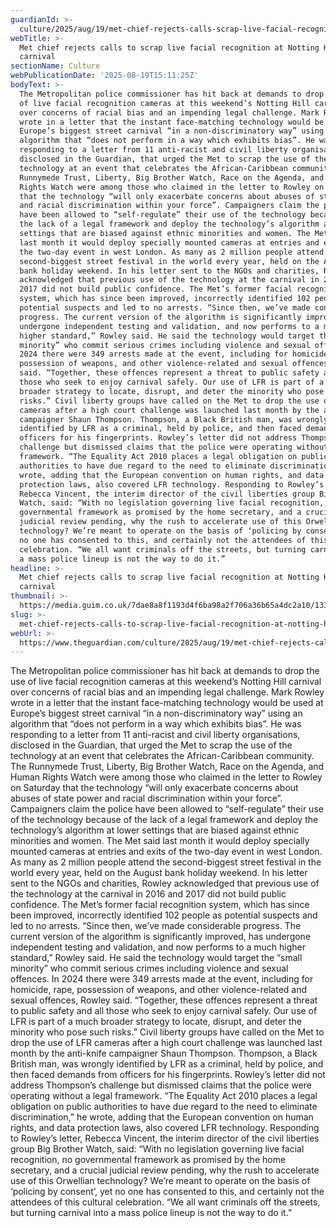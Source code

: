 ```yaml
---
guardianId: >-
  culture/2025/aug/19/met-chief-rejects-calls-scrap-live-facial-recognition-notting-hill-carnival
webTitle: >-
  Met chief rejects calls to scrap live facial recognition at Notting Hill
  carnival
sectionName: Culture
webPublicationDate: '2025-08-19T15:11:25Z'
bodyText: >-
  The Metropolitan police commissioner has hit back at demands to drop the use
  of live facial recognition cameras at this weekend’s Notting Hill carnival
  over concerns of racial bias and an impending legal challenge. Mark Rowley
  wrote in a letter that the instant face-matching technology would be used at
  Europe’s biggest street carnival “in a non-discriminatory way” using an
  algorithm that “does not perform in a way which exhibits bias”. He was
  responding to a letter from 11 anti-racist and civil liberty organisations,
  disclosed in the Guardian, that urged the Met to scrap the use of the
  technology at an event that celebrates the African-Caribbean community. The
  Runnymede Trust, Liberty, Big Brother Watch, Race on the Agenda, and Human
  Rights Watch were among those who claimed in the letter to Rowley on Saturday
  that the technology “will only exacerbate concerns about abuses of state power
  and racial discrimination within your force”. Campaigners claim the police
  have been allowed to “self-regulate” their use of the technology because of
  the lack of a legal framework and deploy the technology’s algorithm at lower
  settings that are biased against ethnic minorities and women. The Met said
  last month it would deploy specially mounted cameras at entries and exits of
  the two-day event in west London. As many as 2 million people attend the
  second-biggest street festival in the world every year, held on the August
  bank holiday weekend. In his letter sent to the NGOs and charities, Rowley
  acknowledged that previous use of the technology at the carnival in 2016 and
  2017 did not build public confidence. The Met’s former facial recognition
  system, which has since been improved, incorrectly identified 102 people as
  potential suspects and led to no arrests. “Since then, we’ve made considerable
  progress. The current version of the algorithm is significantly improved, has
  undergone independent testing and validation, and now performs to a much
  higher standard,” Rowley said. He said the technology would target the “small
  minority” who commit serious crimes including violence and sexual offences. In
  2024 there were 349 arrests made at the event, including for homicide, rape,
  possession of weapons, and other violence-related and sexual offences, Rowley
  said. “Together, these offences represent a threat to public safety and all
  those who seek to enjoy carnival safely. Our use of LFR is part of a much
  broader strategy to locate, disrupt, and deter the minority who pose such
  risks.” Civil liberty groups have called on the Met to drop the use of LFR
  cameras after a high court challenge was launched last month by the anti-knife
  campaigner Shaun Thompson. Thompson, a Black British man, was wrongly
  identified by LFR as a criminal, held by police, and then faced demands from
  officers for his fingerprints. Rowley’s letter did not address Thompson’s
  challenge but dismissed claims that the police were operating without a legal
  framework. “The Equality Act 2010 places a legal obligation on public
  authorities to have due regard to the need to eliminate discrimination,” he
  wrote, adding that the European convention on human rights, and data
  protection laws, also covered LFR technology. Responding to Rowley’s letter,
  Rebecca Vincent, the interim director of the civil liberties group Big Brother
  Watch, said: “With no legislation governing live facial recognition, no
  governmental framework as promised by the home secretary, and a crucial
  judicial review pending, why the rush to accelerate use of this Orwellian
  technology? We’re meant to operate on the basis of ‘policing by consent’, yet
  no one has consented to this, and certainly not the attendees of this cultural
  celebration. “We all want criminals off the streets, but turning carnival into
  a mass police lineup is not the way to do it.”
headline: >-
  Met chief rejects calls to scrap live facial recognition at Notting Hill
  carnival
thumbnail: >-
  https://media.guim.co.uk/7dae8a8f1193d4f6ba98a2f706a36b65a4dc2a10/133_0_1781_1425/500.jpg
slug: >-
  met-chief-rejects-calls-to-scrap-live-facial-recognition-at-notting-hill-carnival
webUrl: >-
  https://www.theguardian.com/culture/2025/aug/19/met-chief-rejects-calls-scrap-live-facial-recognition-notting-hill-carnival
---
```

The Metropolitan police commissioner has hit back at demands to drop the use of live facial recognition cameras at this weekend’s Notting Hill carnival over concerns of racial bias and an impending legal challenge. Mark Rowley wrote in a letter that the instant face-matching technology would be used at Europe’s biggest street carnival “in a non-discriminatory way” using an algorithm that “does not perform in a way which exhibits bias”. He was responding to a letter from 11 anti-racist and civil liberty organisations, disclosed in the Guardian, that urged the Met to scrap the use of the technology at an event that celebrates the African-Caribbean community. The Runnymede Trust, Liberty, Big Brother Watch, Race on the Agenda, and Human Rights Watch were among those who claimed in the letter to Rowley on Saturday that the technology “will only exacerbate concerns about abuses of state power and racial discrimination within your force”. Campaigners claim the police have been allowed to “self-regulate” their use of the technology because of the lack of a legal framework and deploy the technology’s algorithm at lower settings that are biased against ethnic minorities and women. The Met said last month it would deploy specially mounted cameras at entries and exits of the two-day event in west London. As many as 2 million people attend the second-biggest street festival in the world every year, held on the August bank holiday weekend. In his letter sent to the NGOs and charities, Rowley acknowledged that previous use of the technology at the carnival in 2016 and 2017 did not build public confidence. The Met’s former facial recognition system, which has since been improved, incorrectly identified 102 people as potential suspects and led to no arrests. “Since then, we’ve made considerable progress. The current version of the algorithm is significantly improved, has undergone independent testing and validation, and now performs to a much higher standard,” Rowley said. He said the technology would target the “small minority” who commit serious crimes including violence and sexual offences. In 2024 there were 349 arrests made at the event, including for homicide, rape, possession of weapons, and other violence-related and sexual offences, Rowley said. “Together, these offences represent a threat to public safety and all those who seek to enjoy carnival safely. Our use of LFR is part of a much broader strategy to locate, disrupt, and deter the minority who pose such risks.” Civil liberty groups have called on the Met to drop the use of LFR cameras after a high court challenge was launched last month by the anti-knife campaigner Shaun Thompson. Thompson, a Black British man, was wrongly identified by LFR as a criminal, held by police, and then faced demands from officers for his fingerprints. Rowley’s letter did not address Thompson’s challenge but dismissed claims that the police were operating without a legal framework. “The Equality Act 2010 places a legal obligation on public authorities to have due regard to the need to eliminate discrimination,” he wrote, adding that the European convention on human rights, and data protection laws, also covered LFR technology. Responding to Rowley’s letter, Rebecca Vincent, the interim director of the civil liberties group Big Brother Watch, said: “With no legislation governing live facial recognition, no governmental framework as promised by the home secretary, and a crucial judicial review pending, why the rush to accelerate use of this Orwellian technology? We’re meant to operate on the basis of ‘policing by consent’, yet no one has consented to this, and certainly not the attendees of this cultural celebration. “We all want criminals off the streets, but turning carnival into a mass police lineup is not the way to do it.”

